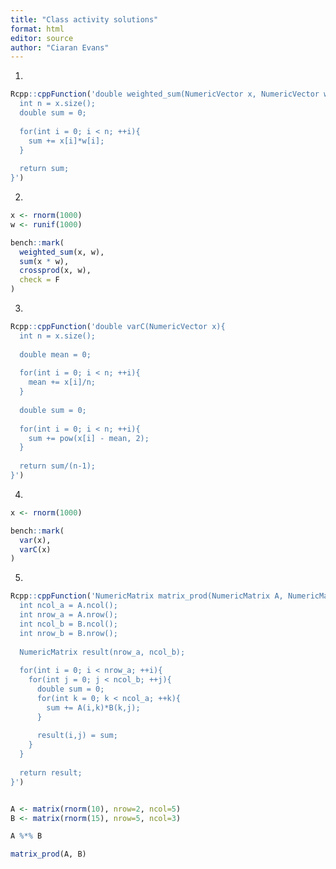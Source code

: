 ```yaml
---
title: "Class activity solutions"
format: html
editor: source
author: "Ciaran Evans"
---
```


1. 

```r
Rcpp::cppFunction('double weighted_sum(NumericVector x, NumericVector w){
  int n = x.size();
  double sum = 0;
  
  for(int i = 0; i < n; ++i){
    sum += x[i]*w[i];
  }
  
  return sum;
}')
```

2.

```r
x <- rnorm(1000)
w <- runif(1000)

bench::mark(
  weighted_sum(x, w),
  sum(x * w),
  crossprod(x, w),
  check = F
)
```

3.

```r
Rcpp::cppFunction('double varC(NumericVector x){
  int n = x.size();
  
  double mean = 0;
  
  for(int i = 0; i < n; ++i){
    mean += x[i]/n;
  }
  
  double sum = 0;
  
  for(int i = 0; i < n; ++i){
    sum += pow(x[i] - mean, 2);
  }
  
  return sum/(n-1);
}')
```

4.

```r
x <- rnorm(1000)

bench::mark(
  var(x),
  varC(x)
)
```

5.

```r
Rcpp::cppFunction('NumericMatrix matrix_prod(NumericMatrix A, NumericMatrix B){
  int ncol_a = A.ncol();
  int nrow_a = A.nrow();
  int ncol_b = B.ncol();
  int nrow_b = B.nrow();
  
  NumericMatrix result(nrow_a, ncol_b);
  
  for(int i = 0; i < nrow_a; ++i){
    for(int j = 0; j < ncol_b; ++j){
      double sum = 0;
      for(int k = 0; k < ncol_a; ++k){
        sum += A(i,k)*B(k,j);
      }
      
      result(i,j) = sum;
    }
  }
  
  return result;
}')


A <- matrix(rnorm(10), nrow=2, ncol=5)
B <- matrix(rnorm(15), nrow=5, ncol=3)

A %*% B

matrix_prod(A, B)
```


